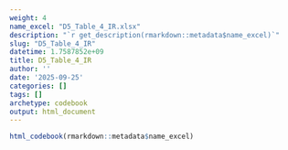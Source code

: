 ```yaml
---
weight: 4
name_excel: "D5_Table_4_IR.xlsx"
description: "`r get_description(rmarkdown::metadata$name_excel)`"
slug: "D5_Table_4_IR"
datetime: 1.7587852e+09
title: D5_Table_4_IR
author: ''
date: '2025-09-25'
categories: []
tags: []
archetype: codebook
output: html_document
---
```


```r
html_codebook(rmarkdown::metadata$name_excel)
```

